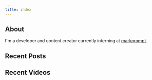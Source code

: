```yaml
---
title: index
---
```



## About

I'm a developer and content creator currently interning at <a href="https://markprompt.com" target="_blank" rel="noopener noreferrer">markprompt</a>.

## Recent Posts

<RecentPosts />

## Recent Videos

<RecentVideos />
